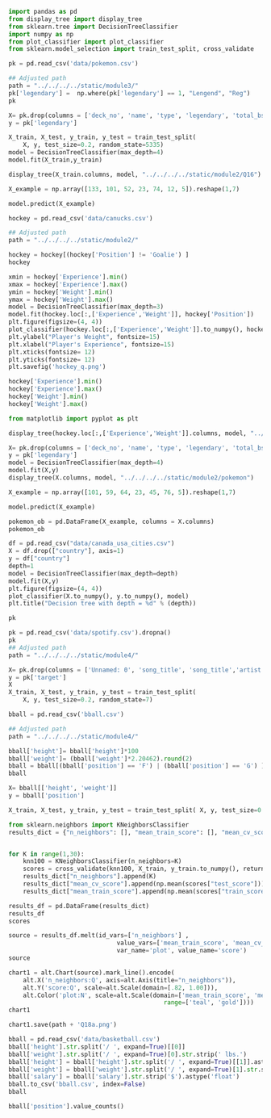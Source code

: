 
```python
import pandas as pd
from display_tree import display_tree
from sklearn.tree import DecisionTreeClassifier
import numpy as np
from plot_classifier import plot_classifier
from sklearn.model_selection import train_test_split, cross_validate 
```



```python
pk = pd.read_csv('data/pokemon.csv')

## Adjusted path 
path = "../../../../static/module3/"
pk['legendary'] =  np.where(pk['legendary'] == 1, "Lengend", "Reg")
pk

X= pk.drop(columns = ['deck_no', 'name', 'type', 'legendary', 'total_bs'])
y = pk['legendary']

X_train, X_test, y_train, y_test = train_test_split(
    X, y, test_size=0.2, random_state=5335)
model = DecisionTreeClassifier(max_depth=4)
model.fit(X_train,y_train)
```

```python

display_tree(X_train.columns, model, "../../../../static/module2/Q16")

```
```python
X_example = np.array([133, 101, 52, 23, 74, 12, 5]).reshape(1,7)

model.predict(X_example)
```


```python
hockey = pd.read_csv('data/canucks.csv')

## Adjusted path 
path = "../../../../static/module2/"

hockey = hockey[(hockey['Position'] != 'Goalie') ]
hockey
```

```python

xmin = hockey['Experience'].min()
xmax = hockey['Experience'].max()
ymin = hockey['Weight'].min()
ymax = hockey['Weight'].max()
model = DecisionTreeClassifier(max_depth=3)
model.fit(hockey.loc[:,['Experience','Weight']], hockey['Position'])
plt.figure(figsize=(4, 4))
plot_classifier(hockey.loc[:,['Experience','Weight']].to_numpy(), hockey['Position'].to_numpy(), model, lims=(0,15,160,230), ticks=True)
plt.ylabel("Player's Weight", fontsize=15)
plt.xlabel("Player's Experience", fontsize=15)
plt.xticks(fontsize= 12)
plt.yticks(fontsize= 12)
plt.savefig('hockey_q.png')
```

```python
hockey['Experience'].min()
hockey['Experience'].max()
hockey['Weight'].min()
hockey['Weight'].max()
```

```python
from matplotlib import pyplot as plt


```


```python

display_tree(hockey.loc[:,['Experience','Weight']].columns, model, "../../../../static/module2/module_hockey2")

```

```python
X= pk.drop(columns = ['deck_no', 'name', 'type', 'legendary', 'total_bs'])
y = pk['legendary']
model = DecisionTreeClassifier(max_depth=4)
model.fit(X,y)
display_tree(X.columns, model, "../../../../static/module2/pokemon")

```

```python
X_example = np.array([101, 59, 64, 23, 45, 76, 5]).reshape(1,7)

model.predict(X_example)
```

```python
pokemon_ob = pd.DataFrame(X_example, columns = X.columns)
pokemon_ob
```


```python
df = pd.read_csv("data/canada_usa_cities.csv")
X = df.drop(["country"], axis=1)
y = df["country"]
depth=1
model = DecisionTreeClassifier(max_depth=depth)
model.fit(X,y)
plt.figure(figsize=(4, 4))
plot_classifier(X.to_numpy(), y.to_numpy(), model)
plt.title("Decision tree with depth = %d" % (depth))
```
```python
pk
```

```python
pk = pd.read_csv('data/spotify.csv').dropna()
pk
## Adjusted path 
path = "../../../../static/module4/"

X= pk.drop(columns = ['Unnamed: 0', 'song_title', 'song_title','artist', 'target'])
y = pk['target']
X
X_train, X_test, y_train, y_test = train_test_split(
    X, y, test_size=0.2, random_state=7)
```


```python
bball = pd.read_csv('bball.csv')

## Adjusted path 
path = "../../../../static/module4/"

bball['height']= bball['height']*100
bball['weight']= (bball['weight']*2.20462).round(2)
bball = bball[(bball['position'] == 'F') | (bball['position'] == 'G') ]
bball
```


```python

X= bball[['height', 'weight']]
y = bball['position']

X_train, X_test, y_train, y_test = train_test_split( X, y, test_size=0.2, random_state=7)
```

```python

from sklearn.neighbors import KNeighborsClassifier
results_dict = {"n_neighbors": [], "mean_train_score": [], "mean_cv_score": []}


for K in range(1,30):
    knn100 = KNeighborsClassifier(n_neighbors=K)
    scores = cross_validate(knn100, X_train, y_train.to_numpy(), return_train_score = True)
    results_dict["n_neighbors"].append(K)
    results_dict["mean_cv_score"].append(np.mean(scores["test_score"]))
    results_dict["mean_train_score"].append(np.mean(scores["train_score"]))

results_df = pd.DataFrame(results_dict)
results_df
scores
```


```python
source = results_df.melt(id_vars=['n_neighbors'] , 
                              value_vars=['mean_train_score', 'mean_cv_score'], 
                              var_name='plot', value_name='score')
source
```


```python
chart1 = alt.Chart(source).mark_line().encode(
    alt.X('n_neighbors:Q', axis=alt.Axis(title="n_neighbors")),
    alt.Y('score:Q', scale=alt.Scale(domain=[.82, 1.00])),
    alt.Color('plot:N', scale=alt.Scale(domain=['mean_train_score', 'mean_cv_score'],
                                           range=['teal', 'gold'])))
chart1
```

```python
chart1.save(path + 'Q18a.png')
```


```python
bball = pd.read_csv('data/basketball.csv')
bball['height'].str.split('/ ', expand=True)[[0]]
bball['weight'].str.split('/ ', expand=True)[0].str.strip(' lbs.')
bball['height'] = bball['height'].str.split('/ ', expand=True)[[1]].astype('float')
bball['weight'] = bball['weight'].str.split('/ ', expand=True)[1].str.strip(' kg.').astype('float')
bball['salary'] = bball['salary'].str.strip('$').astype('float')
bball.to_csv('bball.csv', index=False)
bball
```


```python
bball['position'].value_counts() 
```

